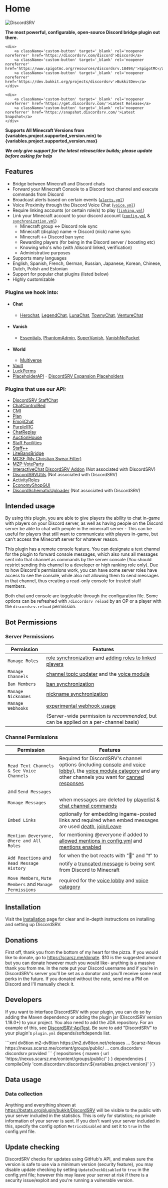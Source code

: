 
# Home

![DiscordSRV](/assets/discordsrv_logo_stroke.png)

<div id="center">

**The most powerful, configurable, open-source Discord bridge plugin out there.**

    <div>
        <a className='custom-button' target='_blank' rel='noopener noreferrer' href='https://discordsrv.com/discord'>Discord</a>
        <a className='custom-button' target='_blank' rel='noopener noreferrer' href='https://www.spigotmc.org/resources/discordsrv.18494/'>SpigotMC</a>
        <a className='custom-button' target='_blank' rel='noopener noreferrer' href='https://dev.bukkit.org/projects/discordsrv'>BukkitDev</a>
    </div>

    <div>
        <a className='custom-button' target='_blank' rel='noopener noreferrer' href='https://get.discordsrv.com/'>Latest Release</a>
        <a className='custom-button' target='_blank' rel='noopener noreferrer' href='https://snapshot.discordsrv.com/'>Latest Snapshot</a>
    </div>

**Supports All Minecraft Versions from {variables.project.supported_version.min} to {variables.project.supported_version.max}**

_**We only give support for the latest release/dev builds; please update before asking for help**_

</div>

## Features
- Bridge between Minecraft and Discord chats
- Forward your Minecraft Console to a Discord text channel and execute commands from Discord
- Broadcast alerts based on certain events ([`alerts.yml`](alerts))
- Voice Proximity through the Discord Voice Chat ([`voice.yml`](voice))
- Require linking accounts (or certain role/s) to play ([`linking.yml`](linking))
- Link your Minecraft account to your discord account ([`config.yml`](config) & [`synchronization.yml`](synchronization))
  - Minecraft group <-> Discord role sync
  - Minecraft (display) name -> Discord (nick) name sync
  - Minecraft <-> Discord ban sync
  - Rewarding players (for being in the Discord server / boosting etc)
  - Knowing who's who (with /discord linked, verification)
  - Administrative purposes
- Supports many languages
- English, Spanish, French, German, Russian, Japanese, Korean, Chinese, Dutch, Polish and Estonian
- Support for popular chat plugins (listed below)
- Highly customizable

### Plugins we hook into:
* #### Chat
    * [Herochat], [LegendChat], [LunaChat], [TownyChat], [VentureChat]
* #### Vanish
    * [Essentials], [PhantomAdmin], [SuperVanish], [VanishNoPacket]
* #### World
    * [Multiverse]
* [Vault]
* [LuckPerms]
* [PlaceholderAPI]  - [DiscordSRV Expansion Placeholders](papi-placeholders)

### Plugins that use our API:
* [DiscordSRV StaffChat]
* [ChatControlRed]
* [CMI]
* [Plan]
* [EmojiChat]
* [PurpleIRC]
* [ChatReplay]
* [AuctionHouse]
* [Staff Facilities]
* [Staff++]
* [LiteBansBridge]
* [MCSF (My Christian Swear Filter)]
* [MZP-VoteParty]
* [InteractiveChat DiscordSRV Addon] (Not associated with DiscordSRV)
* [DiscordSRVUtils] (Not associated with DiscordSRV)
* [ActivityRoles]
* [EconomyShopGUI]
* [DiscordSchematicUploader] (Not associated with DiscordSRV)

## Intended usage
By using this plugin, you are able to give players the ability to chat in-game with players on your Discord server, as well as having people on the Discord server be able to chat with people in the minecraft server - This can be useful for players that still want to communicate with players in-game, but can't access the Minecraft server for whatever reason.

This plugin has a remote console feature. You can designate a text channel for the plugin to forward console messages, which also runs all messages sent into that channel as commands by the server console (You should restrict sending this channel to a developer or high ranking role only). Due to how Discord's permissions work, you can have some server roles have access to see the console, while also not allowing them to send messages in that channel, thus creating a read-only console for trusted staff members.

Both chat and console are toggleable through the configuration file. Some options can be refreshed with `/discordsrv reload` by an OP or a player with the `discordsrv.reload` permission.

## Bot Permissions

### Server Permissions

| Permission         | Features                                                                                                                                                                                                                                       |
|--------------------|------------------------------------------------------------------------------------------------------------------------------------------------------------------------------------------------------------------------------------------------|
| `Manage Roles`     | [role synchronization](https://config.discordsrv.com/synchronization/GroupRoleSynchronizationGroupsAndRolesToSync) and [adding roles to linked players](https://config.discordsrv.com/config/MinecraftDiscordAccountLinkedRoleNameToAddUserTo) |
| `Manage Channels`  | [channel topic updater](https://config.discordsrv.com/messages/ChannelTopicUpdaterChatChannelTopicFormat) and the [voice module](https://config.discordsrv.com/voice/_)                                                                        |
| `Ban Members`      | [ban synchronization](https://config.discordsrv.com/synchronization/BanSynchronizationDiscordToMinecraft)                                                                                                                                      |
| `Manage Nicknames` | [nickname synchronization](https://config.discordsrv.com/synchronization/NicknameSynchronizationEnabled)                                                                                                                                       |
| `Manage Webhooks`  | [experimental webhook usage](https://config.discordsrv.com/config/Experiment_WebhookChatMessageDelivery)                                                                                                                                       |
|                    | (Server-wide permission is _recommended_, but can be applied on a per-channel basis)                                                                                                                                                           |

### Channel Permissions

| Permission                                                    | Features                                                                                                                                                                                                                                                                                                                                                                                                     |
|---------------------------------------------------------------|--------------------------------------------------------------------------------------------------------------------------------------------------------------------------------------------------------------------------------------------------------------------------------------------------------------------------------------------------------------------------------------------------------------|
| `Read Text Channels & See Voice Channels`                     | Required for DiscordSRV's channel options (including [console](https://config.discordsrv.com/config/DiscordConsoleChannelId) and [voice lobby](https://config.discordsrv.com/voice/Lobby%20channel)), the [voice module category](https://config.discordsrv.com/voice/Voice%20category) and any other channels you want for [canned responses](https://config.discordsrv.com/config/DiscordCannedResponses)  |
| and `Send Messages`                                           |                                                                                                                                                                                                                                                                                                                                                                                                              |
| `Manage Messages`                                             | when messages are deleted by [playerlist](https://config.discordsrv.com/config/DiscordChatChannelListCommandEnabled) & [chat channel commands](https://config.discordsrv.com/config/DiscordChatChannelConsoleCommandEnabled)                                                                                                                                                                                 |
| `Embed Links`                                                 | optionally for embedding ingame-posted links and required when embed messages are used [death](https://config.discordsrv.com/messages/MinecraftPlayerDeathMessage), [join/Leave](https://config.discordsrv.com/messages/MinecraftPlayerJoinMessage)                                                                                                                                                          |
| `Mention @everyone, @here and All Roles`                      | for mentioning @everyone if added to [allowed mentions in config.yml](https://config.discordsrv.com/config/DiscordChatChannelAllowedMentions) and [mentions enabled](https://config.discordsrv.com/config/DiscordChatChannelTranslateMentions)                                                                                                                                                               |
| `Add Reactions` and `Read Message History`                    | for when the bot reacts with "💬" and "❗" to notify a [truncated message](https://config.discordsrv.com/config/DiscordChatChannelTruncateLength) is being sent from Discord to Minecraft                                                                                                                                                                                                                      |
| `Move Members`, `Mute Members` and `Manage Permissions`       | required for the [voice lobby](https://config.discordsrv.com/voice/Lobby%20channel) and [voice category](https://config.discordsrv.com/voice/Voice%20category)                                                                                                                                                                                                                                               |


## Installation
Visit the [Installation](installation) page for clear and in-depth instructions on installing and setting up DiscordSRV.

## Donations
First off, thank you from the bottom of my heart for the pizza. If you would like to donate, go to https://scarsz.me/donate. $10 is the suggested amount but you can donate however much you would like- anything is a massive thank you from me. In the note put your Discord username and if you're in DiscordSRV's server you'll be set as a donator and you'll receive some neat perks in the future. If you donated without the note, send me a PM on Discord and I'll manually check it.
## Developers
If you want to interface DiscordSRV with your plugin, you can do so by adding the Maven dependency or adding the plugin jar (DiscordSRV version 1.18.0+) to your project. You also need to add the JDA repository. For an example of this, see [DiscordSRV-ApiTest](https://github.com/DiscordSRV/DiscordSRV-ApiTest). Be sure to add "DiscordSRV" to your plugin's `plugin.yml` depends/softdepends list.


<Tabs>
<TabItem value={"maven"} label={"Maven"}>
```xml
<repository>
    <id>dv8tion</id>
    <name>m2-dv8tion</name>
    <url>https://m2.dv8tion.net/releases</url>
</repository>
...
<repository>
    <id>Scarsz-Nexus</id>
    <url>https://nexus.scarsz.me/content/groups/public/</url>
</repository>
...
<dependency>
    <groupId>com.discordsrv</groupId>
    <artifactId>discordsrv</artifactId>
    <version></version>
    <scope>provided</scope>
</dependency>
```
</TabItem>
<TabItem value={"gradle"} label={"Gradle"}>
<CodeBlock language='groovy'>
{`repositories {
    maven { url 'https://nexus.scarsz.me/content/groups/public/' }
}
dependencies {
    compileOnly 'com.discordsrv:discordsrv:${variables.project.version}'
}`}
</CodeBlock>
</TabItem>
</Tabs>

## Data usage
### Data collection
Anything and everything shown at https://bstats.org/plugin/bukkit/DiscordSRV will be visible to the public with your server included in the statistics. This is only for statistics; no private information of your server is sent. If you don't want your server included in this, specify the config option `MetricsDisabled` and set it to `true` in the config.yml file.

## Update checking
DiscordSRV checks for updates using GitHub's API, and makes sure the version is safe to use via a minimum version (security feature), you may disable update checking by setting `UpdateCheckDisabled` to `true` in the config.yml file; however this may leave your server at risk if there is a security issue/exploit and you're running a vulnerable version.

[Herochat]: https://www.spigotmc.org/resources/34305/
[LegendChat]: https://www.spigotmc.org/resources/6268/
[LunaChat]: https://github.com/ucchyocean/LunaChat/
[TownyChat]: https://www.spigotmc.org/resources/towny-72694/
[VentureChat]: https://www.spigotmc.org/resources/771/
[Essentials]: https://www.spigotmc.org/resources/9089/
[PhantomAdmin]: https://www.spigotmc.org/resources/37845/
[SuperVanish]: https://www.spigotmc.org/resources/1331/
[VanishNoPacket]: https://dev.bukkit.org/projects/vanish/
[Multiverse]: https://dev.bukkit.org/projects/multiverse-core/
[Vault]: https://www.spigotmc.org/resources/34315/
[LuckPerms]: https://luckperms.net/
[PlaceholderAPI]: https://www.spigotmc.org/resources/6245/

[DiscordSRV StaffChat]: https://www.spigotmc.org/resources/44245/
[ChatControlRed]: https://mineacademy.org/chatcontrol/
[CMI]: https://www.spigotmc.org/resources/3742/
[Plan]: https://www.spigotmc.org/resources/32536/
[EmojiChat]: https://www.spigotmc.org/resources/50955/
[PurpleIRC]: https://www.spigotmc.org/resources/2836/
[ChatReplay]: https://www.spigotmc.org/resources/28982/
[AuctionHouse]: https://www.spigotmc.org/resources/61836/
[Staff Facilities]: https://www.spigotmc.org/resources/13097/
[Staff++]: https://www.spigotmc.org/resources/83562/
[LiteBansBridge]: https://www.spigotmc.org/resources/76326/
[MCSF (My Christian Swear Filter)]: https://www.spigotmc.org/resources/54115/
[MZP-VoteParty]: https://www.spigotmc.org/resources/89754/
[InteractiveChat DiscordSRV Addon]: https://www.spigotmc.org/resources/83917/
[DiscordSRVUtils]: https://www.spigotmc.org/resources/85958/
[ActivityRoles]: https://modrinth.com/plugin/activityroles/
[EconomyShopGUI]: https://www.spigotmc.org/resources/69927/
[DiscordSchematicUploader]: https://modrinth.com/plugin/discordschematicuploader/
[KiaiMC]: https://modrinth.com/plugin/KiaiMC/
